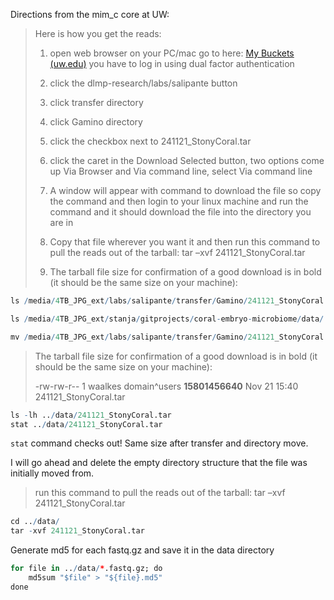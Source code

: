 Directions from the mim_c core at UW:

> Here is how you get the reads:
>
> 1.  open web browser on your PC/mac go to here: [My Buckets (uw.edu)](https://cloudfiles.labmed.uw.edu/) you have to log in using dual factor authentication
>
> 2.  click the dlmp-research/labs/salipante button
>
> 3.  click transfer directory
>
> 4.  click Gamino directory
>
> 5.  click the checkbox next to 241121_StonyCoral.tar
>
> 6.  click the caret in the Download Selected button, two options come up Via Browser and Via command line, select Via command line
>
> 7.  A window will appear with command to download the file so copy the command and then login to your linux machine and run the command and it should download the file into the directory you are in
>
> 8.  Copy that file wherever you want it and then run this command to pull the reads out of the tarball: tar --xvf 241121_StonyCoral.tar
>
> 9.  The tarball file size for confirmation of a good download is in bold (it should be the same size on your machine):

```r

ls /media/4TB_JPG_ext/labs/salipante/transfer/Gamino/241121_StonyCoral.tar
```

```r
ls /media/4TB_JPG_ext/stanja/gitprojects/coral-embryo-microbiome/data/
```

```r
mv /media/4TB_JPG_ext/labs/salipante/transfer/Gamino/241121_StonyCoral.tar /media/4TB_JPG_ext/stanja/gitprojects/coral-embryo-microbiome/data/
```

> The tarball file size for confirmation of a good download is in bold (it should be the same size on your machine):
>
> -rw-rw-r\-- 1 waalkes domain\^users **15801456640** Nov 21 15:40 241121_StonyCoral.tar

```r

ls -lh ../data/241121_StonyCoral.tar
stat ../data/241121_StonyCoral.tar
```

`stat` command checks out! Same size after transfer and directory move.

I will go ahead and delete the empty directory structure that the file was initially moved from.

> run this command to pull the reads out of the tarball: tar --xvf 241121_StonyCoral.tar

```r
cd ../data/
tar -xvf 241121_StonyCoral.tar
```

Generate md5 for each fastq.gz and save it in the data directory

```r

for file in ../data/*.fastq.gz; do
    md5sum "$file" > "${file}.md5"
done
```
